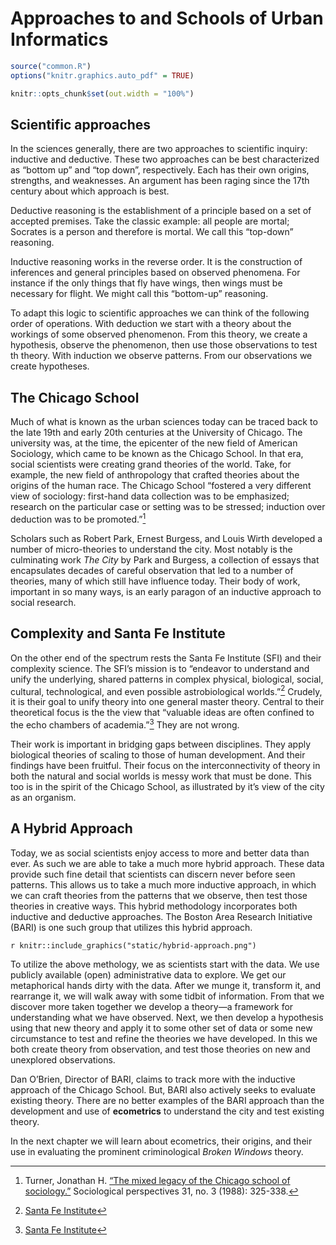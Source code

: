 # Approaches to and Schools of Urban Informatics 

```r
source("common.R")
options("knitr.graphics.auto_pdf" = TRUE)

knitr::opts_chunk$set(out.width = "100%")

```

## Scientific approaches

In the sciences generally, there are two approaches to scientific inquiry: inductive and deductive. These two approaches can be best characterized as "bottom up" and "top down", respectively. Each has their own origins, strengths, and weaknesses. An argument has been raging since the 17th century about which approach is best.

Deductive reasoning is the establishment of a principle based on a set of accepted premises. Take the classic example: all people are mortal; Socrates is a person and therefore is mortal. We call this "top-down" reasoning.

Inductive reasoning works in the reverse order. It is the construction of inferences and general principles based on observed phenomena. For instance if the only things that fly have wings, then wings must be necessary for flight. We might call this "bottom-up" reasoning.

To adapt this logic to scientific approaches we can think of the following order of operations. With deduction we start with a theory about the workings of some observed phenomenon. From this theory, we create a hypothesis, observe the phenomenon, then use those observations to test th theory. With induction we observe patterns. From our observations we create hypotheses.

## The Chicago School

Much of what is known as the urban sciences today can be traced back to the late 19th and early 20th centuries at the University of Chicago. The university was, at the time, the epicenter of the new field of American Sociology, which came to be known as the Chicago School. In that era, social scientists were creating grand theories of the world. Take, for example, the new field of anthropology that crafted theories about the origins of the human race. The Chicago School "fostered a very different view of sociology: first-hand data collection was to be emphasized; research on the particular case or setting was to be stressed; induction over deduction was to be promoted."[^turner] 

Scholars such as Robert Park, Ernest Burgess, and Louis Wirth developed a number of micro-theories to understand the city. Most notably is the culminating work _The City_ by Park and Burgess, a collection of essays that encapsulates decades of careful observation that led to a number of theories, many of which still have influence today. Their body of work, important in so many ways, is an early paragon of an inductive approach to social research. 

## Complexity and Santa Fe Institute 

On the other end of the spectrum rests the Santa Fe Institute (SFI) and their complexity science. The SFI's mission is to "endeavor to understand and unify the underlying, shared patterns in complex physical, biological, social, cultural, technological, and even possible astrobiological worlds."[^complexity] Crudely, it is their goal to unify theory into one general master theory. Central to their theoretical focus is the the view that "valuable ideas are often confined to the echo chambers of academia."[^complexity] They are not wrong. 

Their work is important in bridging gaps between disciplines. They apply biological theories of scaling to those of human development. And their findings have been fruitful. Their focus on the interconnectivity of theory in both the natural and social worlds is messy work that must be done. This too is in the spirit of the Chicago School, as illustrated by it's view of the city as an organism. 

## A Hybrid Approach 

Today, we as social scientists enjoy access to more and better data than ever. As such we are able to take a much more hybrid approach. These data provide such fine detail that scientists can discern never before seen patterns. This allows us to take a much more inductive approach, in which we can craft theories from the patterns that we observe, then test those theories in creative ways. This hybrid methodology incorporates both inductive and deductive approaches. The Boston Area Research Initiative (BARI) is one such group that utilizes this hybrid approach. 

`r knitr::include_graphics("static/hybrid-approach.png")`

To utilize the above methology, we as scientists start with the data. We use publicly available (open) administrative data to explore. We get our metaphorical hands dirty with the data. After we munge it, transform it, and rearrange it, we will walk away with some tidbit of information. From that we discover more taken together we develop a theory—a framework for understanding what we have observed. Next, we then develop a hypothesis using that new theory and apply it to some other set of data or some new circumstance to test and refine the theories we have developed. In this we both create theory from observation, and test those theories on new and unexplored observations. 

Dan O'Brien, Director of BARI, claims to track more with the inductive approach of the Chicago School. But, BARI also actively seeks to evaluate existing theory. There are no better examples of the BARI approach than the development and use of **ecometrics** to understand the city and test existing theory.

In the next chapter we will learn about ecometrics, their origins, and their use in evaluating the prominent criminological _Broken Windows_ theory. 


[^turner]: Turner, Jonathan H. ["The mixed legacy of the Chicago school of sociology."](https://journals.sagepub.com/doi/10.2307/1389202) Sociological perspectives 31, no. 3 (1988): 325-338.
[^complexity]: [Santa Fe Institute](https://www.santafe.edu/about)